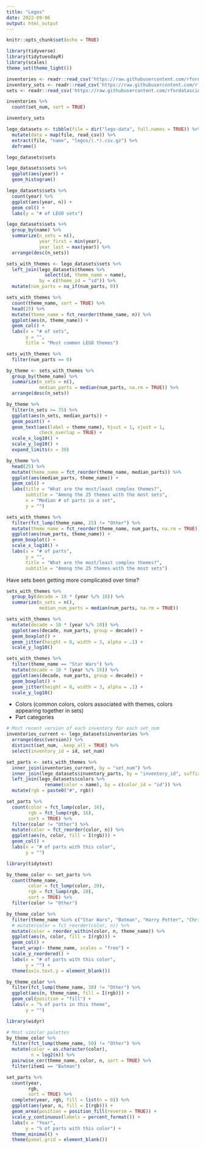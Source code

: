 ```yaml
---
title: "Legos"
date: 2022-09-06
output: html_output
---
```


```r
knitr::opts_chunk$set(echo = TRUE)

library(tidyverse)
library(tidytuesdayR)
library(scales)
theme_set(theme_light())

```

```r

inventories <- readr::read_csv('https://raw.githubusercontent.com/rfordatascience/tidytuesday/master/data/2022/2022-09-06/inventories.csv.gz')
inventory_sets <- readr::read_csv('https://raw.githubusercontent.com/rfordatascience/tidytuesday/master/data/2022/2022-09-06/inventory_sets.csv.gz')
sets <- readr::read_csv('https://raw.githubusercontent.com/rfordatascience/tidytuesday/master/data/2022/2022-09-06/sets.csv.gz')
```

```r
inventories %>%
  count(set_num, sort = TRUE)

inventory_sets

lego_datasets <- tibble(file = dir("lego-data", full.names = TRUE)) %>%
  mutate(data = map(file, read_csv)) %>%
  extract(file, "name", "legos/(.*).csv.gz") %>%
  deframe()

lego_datasets$sets

lego_datasets$sets %>%
  ggplot(aes(year)) +
  geom_histogram()

lego_datasets$sets %>%
  count(year) %>%
  ggplot(aes(year, n)) +
  geom_col() +
  labs(y = "# of LEGO sets")

lego_datasets$sets %>%
  group_by(name) %>%
  summarize(n_sets = n(),
            year_first = min(year),
            year_last = max(year)) %>%
  arrange(desc(n_sets))

sets_with_themes <- lego_datasets$sets %>%
  left_join(lego_datasets$themes %>%
              select(id, theme_name = name),
            by = c(theme_id = "id")) %>%
  mutate(num_parts = na_if(num_parts, 0))

sets_with_themes %>%
  count(theme_name, sort = TRUE) %>%
  head(25) %>%
  mutate(theme_name = fct_reorder(theme_name, n)) %>%
  ggplot(aes(n, theme_name)) +
  geom_col() +
  labs(x = "# of sets",
       y = "",
       title = "Most common LEGO themes")

sets_with_themes %>%
  filter(num_parts == 0)

by_theme <- sets_with_themes %>%
  group_by(theme_name) %>%
  summarize(n_sets = n(),
            median_parts = median(num_parts, na.rm = TRUE)) %>%
  arrange(desc(n_sets))

by_theme %>%
  filter(n_sets >= 75) %>%
  ggplot(aes(n_sets, median_parts)) +
  geom_point() +
  geom_text(aes(label = theme_name), hjust = 1, vjust = 1,
            check_overlap = TRUE) +
  scale_x_log10() +
  scale_y_log10() +
  expand_limits(x = 30)

by_theme %>%
  head(25) %>%
  mutate(theme_name = fct_reorder(theme_name, median_parts)) %>%
  ggplot(aes(median_parts, theme_name)) +
  geom_col() +
  labs(title = "What are the most/least complex themes?",
       subtitle = "Among the 25 themes with the most sets",
       x = "Median # of parts in a set",
       y = "")

sets_with_themes %>%
  filter(fct_lump(theme_name, 25) != "Other") %>%
  mutate(theme_name = fct_reorder(theme_name, num_parts, na.rm = TRUE)) %>%
  ggplot(aes(num_parts, theme_name)) +
  geom_boxplot() +
  scale_x_log10() +
  labs(x = "# of parts",
       y = "",
       title = "What are the most/least complex themes?",
       subtitle = "Among the 25 themes with the most sets")
```

Have sets been getting more complicated over time?

```r
sets_with_themes %>%
  group_by(decade = 10 * (year %/% 10)) %>%
  summarize(n_sets = n(),
            median_num_parts = median(num_parts, na.rm = TRUE))

sets_with_themes %>%
  mutate(decade = 10 * (year %/% 10)) %>%
  ggplot(aes(decade, num_parts, group = decade)) +
  geom_boxplot() +
  geom_jitter(height = 0, width = 3, alpha = .1) +
  scale_y_log10()

sets_with_themes %>%
  filter(theme_name == "Star Wars") %>%
  mutate(decade = 10 * (year %/% 10)) %>%
  ggplot(aes(decade, num_parts, group = decade)) +
  geom_boxplot() +
  geom_jitter(height = 0, width = 3, alpha = .1) +
  scale_y_log10()
```

- Colors (common colors, colors associated with themes, colors appearing together in sets)
- Part categories 

```r
# Most recent version of each inventory for each set_num
inventories_current <- lego_datasets$inventories %>%
  arrange(desc(version)) %>%
  distinct(set_num, .keep_all = TRUE) %>%
  select(inventory_id = id, set_num)

set_parts <- sets_with_themes %>%
  inner_join(inventories_current, by = "set_num") %>%
  inner_join(lego_datasets$inventory_parts, by = "inventory_id", suffix = c("", "_inventory")) %>%
  left_join(lego_datasets$colors %>%
              rename(color = name), by = c(color_id = "id")) %>%
  mutate(rgb = paste0("#", rgb))

set_parts %>%
  count(color = fct_lump(color, 16),
        rgb = fct_lump(rgb, 16),
        sort = TRUE) %>%
  filter(color != "Other") %>%
  mutate(color = fct_reorder(color, n)) %>%
  ggplot(aes(n, color, fill = I(rgb))) +
  geom_col() +
  labs(x = "# of parts with this color",
       y = "")
```

```r
library(tidytext)

by_theme_color <- set_parts %>%
  count(theme_name,
        color = fct_lump(color, 20),
        rgb = fct_lump(rgb, 20),
        sort = TRUE) %>%
  filter(color != "Other")

by_theme_color %>%
  filter(theme_name %in% c("Star Wars", "Batman", "Harry Potter", "Christmas")) %>%
  # mutate(color = fct_reorder(color, n)) %>%
  mutate(color = reorder_within(color, n, theme_name)) %>%
  ggplot(aes(n, color, fill = I(rgb))) +
  geom_col() +
  facet_wrap(~ theme_name, scales = "free") +
  scale_y_reordered() +
  labs(x = "# of parts with this color",
       y = "") +
  theme(axis.text.y = element_blank())

by_theme_color %>%
  filter(fct_lump(theme_name, 30) != "Other") %>%
  ggplot(aes(n, theme_name, fill = I(rgb))) +
  geom_col(position = "fill") +
  labs(x = "% of parts in this theme",
       y = "")

library(widyr)

# Most similar palettes
by_theme_color %>%
  filter(fct_lump(theme_name, 50) != "Other") %>%
  mutate(color = as.character(color),
         n = log2(n)) %>%
  pairwise_cor(theme_name, color, n, sort = TRUE) %>%
  filter(item1 == "Batman")
```

```r
set_parts %>%
  count(year,
        rgb,
        sort = TRUE) %>%
  complete(year, rgb, fill = list(n = 0)) %>%
  ggplot(aes(year, n, fill = I(rgb))) +
  geom_area(position = position_fill(reverse = TRUE)) +
  scale_y_continuous(labels = percent_format()) +
  labs(x = "Year",
       y = "% of parts with this color") +
  theme_minimal() +
  theme(panel.grid = element_blank())
```







